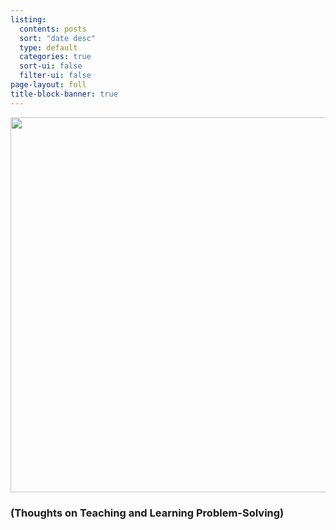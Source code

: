 ```yaml
---
listing:
  contents: posts
  sort: "date desc"
  type: default
  categories: true
  sort-ui: false
  filter-ui: false
page-layout: full
title-block-banner: true
---
```


![](DSC00313.png){fig-alt="Chalkboard with BuffaloBadger's ToTaL PS written on it" fig-align="center" width="600"}

### (Thoughts on Teaching and Learning Problem-Solving) {.ch}

&nbsp;

